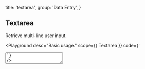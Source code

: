 
  title: 'textarea',
  group: 'Data Entry',
}

## Textarea

Retrieve multi-line user input.

<Playground
  desc="Basic usage."
  scope={{ Textarea }}
  code={`
<Textarea placeholder="Please enter a description." />
`}
/>

<Playground
  title="disabled"
  desc="Disable interactive textarea."
  scope={{ Textarea }}
  code={`
<Textarea width="100%" disabled placeholder="Now is the optimal workflow for frontend teams. All-in-one: Static and JAMstack deployment, Serverless Functions, and Global CDN." />
`}
/>

<Playground
  title="Type"
  desc="Differentiate states by color."
  scope={{ Textarea, Spacer }}
  code={`
<>
  <Textarea type="success" height="65px" value="Success" />
  <Spacer w={.5} inline />
  <Textarea type="secondary" height="65px" value="Secondary" />
  <Spacer h={.5} />
  <Textarea type="warning" height="65px" value="Warning" />
  <Spacer w={.5} inline />
  <Textarea type="error" height="65px" value="Error" />
</>
`}
/>

<Playground
  title="get change"
  desc="Capture changes in textarea."
  scope={{ Textarea, useState }}
  code={`
() => {
  const [value, setValue] = useState()
  const handler = (e) => {
    setValue(e.target.value)
    console.log(e.target.value)
  }
  return (
    <Textarea width="100%"
     value={value}
     onChange={handler}
     placeholder="Now is the optimal workflow for frontend teams. All-in-one: Static and JAMstack deployment, Serverless Functions, and Global CDN." />
  )
}
`}
/>

<Playground
  title={
    <>
      With <Code>useInput</Code>
    </>
  }
  desc="Use `hooks` to capture changes."
  scope={{ Textarea, useInput, Button, Spacer }}
  code={`
() => {
  const { setState, reset, bindings } = useInput('Now is the optimal workflow for frontend teams. All-in-one: Static and JAMstack deployment, Serverless Functions, and Global CDN.')
  return (
    <>
      <Textarea width="100%" {...bindings}/>
      <Spacer h={.5} />
      <Button auto type="secondary" scale={1/3} onClick={() => setState(Math.random().toString(32))}>set value</Button>
      <Spacer h={.5} />
      <Button auto scale={1/3} onClick={() => reset()}>reset value</Button>
    </>
  )
}
`}
/>

<Playground
  title="Imperative API"
  desc="Update component in an uncontrolled way."
  scope={{ Textarea, Spacer, Button }}
  code={`
() => {
  const ref = React.useRef(null)
  const setChange = () => {
    ref && (ref.current.value = Math.random().toString(32))
  }
  return (
    <>
      <Textarea initialValue="Hello" onChange={e => console.log(e.target.value)} ref={ref} />
      <Spacer h={.5} />
      <Button auto type="secondary" scale={1/3} onClick={setChange}>set value</Button>
    </>
  )
}
`}
/>

<Attributes edit="/pages/en-us/components/textarea.mdx">
<Attributes.Title alias="Input.Textarea">Textarea.Props</Attributes.Title>

| Attribute        | Description    | Type                             | Accepted values                                                  | Default   |
| ---------------- | -------------- | -------------------------------- | ---------------------------------------------------------------- | --------- |
| **value**        | textarea value | `string`                         | -                                                                | -         |
| **initialValue** | textarea value | `string`                         | -                                                                | -         |
| **placeholder**  | placeholder    | `string`                         | -                                                                | -         |
| **type**         | current type   | `NormalTypes`                    | [TextareaType](#textareatype)                                    | `default` |
| **readOnly**     | native attr    | `boolean`                        | -                                                                | `false`   |
| **disabled**     | disable input  | `boolean`                        | -                                                                | `false`   |
| **onChange**     | change event   | `(e: React.ChangeEvent) => void` | -                                                                | -         |
| **resize**       | CSS attribute  | `string`                         | `'none', 'both', 'horizontal', 'vertical', 'initial', 'inherit'` | `none`    |
| ...              | native props   | `TextareaHTMLAttributes`         | `'form', 'id', 'className', ...`                                 | -         |

<Attributes.Title>useInput</Attributes.Title>

```ts
type useInput = (
  initialValue: string,
) => {
  state: string
  setState: Dispatch<SetStateAction<string>>
  currentRef: MutableRefObject<string>
  reset: () => void
  bindings: {
    value: string
    onChange: (event: React.ChangeEvent<HTMLInputElement>) => void
  }
}
```

<Attributes.Title>TextareaType</Attributes.Title>

```ts
type TextareaType = 'default' | 'secondary' | 'success' | 'warning' | 'error'
```

</Attributes>


